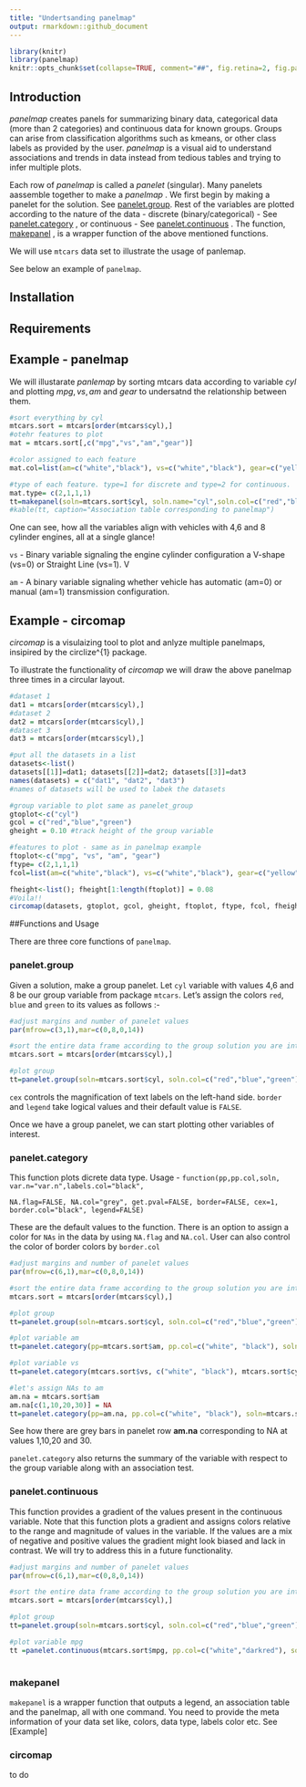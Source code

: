 ```yaml
---
title: "Undertsanding panelmap"
output: rmarkdown::github_document
---
```


<!-- generated by README.Rmd -->

```r
library(knitr)
library(panelmap)
knitr::opts_chunk$set(collapse=TRUE, comment="##", fig.retina=2, fig.path = "README_figures/README-")
```


## Introduction

_panelmap_ creates panels for summarizing binary data, categorical data (more than 2 categories) and continuous data for known groups. Groups can arise from classification algorithms such as kmeans, or other class labels as provided by the user. _panelmap_ is a visual aid to understand associations and trends in data instead from tedious tables and trying to infer multiple plots. 

Each row of  _panelmap_ is called a _panelet_ (singular). Many panelets aassemble together to make a _panelmap_ . We first begin by making a panelet for the solution. See [panelet.group]. Rest of the variables are plotted according to the nature of the data - discrete (binary/categorical) - See [panelet.category] , or continuous - See [panelet.continuous] . The function, [makepanel] , is a wrapper function of the above mentioned functions. 

We will use `mtcars` data set to illustrate the usage of panlemap. 

See below an example of `panelmap`. 

## Installation

## Requirements 

## Example - panelmap 

We will illustarate _panlemap_ by sorting mtcars data according to variable $cyl$ and plotting $mpg, vs, am$ and $gear$ to undersatnd the relationship between them. 
```r

#sort everything by cyl
mtcars.sort = mtcars[order(mtcars$cyl),]
#otehr features to plot
mat = mtcars.sort[,c("mpg","vs","am","gear")]

#color assigned to each feature
mat.col=list(am=c("white","black"), vs=c("white","black"), gear=c("yellow","orange","brown"), mpg=c("white", "darkred"))

#type of each feature. type=1 for discrete and type=2 for continuous. 
mat.type= c(2,1,1,1)
tt=makepanel(soln=mtcars.sort$cyl, soln.name="cyl",soln.col=c("red","blue","green"), mat=mat, mat.col=mat.col, mat.type=mat.type, border=TRUE, legend=TRUE)
#kable(tt, caption="Association table corresponding to panelmap")
```

One can see, how all the variables align with vehicles with 4,6 and 8 cylinder engines, all at a single glance!

`vs` - Binary variable signaling the engine cylinder configuration a V-shape (vs=0) or Straight Line (vs=1). V

`am` - A binary variable signaling whether vehicle has automatic (am=0) or manual (am=1) transmission configuration.


## Example - circomap 

_circomap_ is a visulaizing tool to plot and anlyze multiple panelmaps, insipired by the circlize^{1} package. 

To illustrate the functionality of _circomap_ we will draw the above panelmap three times in a circular layout. 

```r
#dataset 1
dat1 = mtcars[order(mtcars$cyl),]
#dataset 2
dat2 = mtcars[order(mtcars$cyl),]
#dataset 3
dat3 = mtcars[order(mtcars$cyl),]

#put all the datasets in a list 
datasets<-list()
datasets[[1]]=dat1; datasets[[2]]=dat2; datasets[[3]]=dat3
names(datasets) = c("dat1", "dat2", "dat3")
#names of datasets will be used to labek the datasets

#group variable to plot same as panelet_group
gtoplot<-c("cyl")
gcol = c("red","blue","green")
gheight = 0.10 #track height of the group variable 

#features to plot - same as in panelmap example 
ftoplot<-c("mpg", "vs", "am", "gear")
ftype= c(2,1,1,1)
fcol=list(am=c("white","black"), vs=c("white","black"), gear=c("yellow","orange","brown"), mpg=c("white", "darkred"))

fheight<-list(); fheight[1:length(ftoplot)] = 0.08
#Voila!! 
circomap(datasets, gtoplot, gcol, gheight, ftoplot, ftype, fcol, fheight)


```

##Functions and Usage 

There are three core functions of `panelmap`.

### panelet.group

Given a solution, make a group panelet. Let `cyl` variable with values 4,6 and 8 be our group variable from package `mtcars`. Let's assign the colors `red`, `blue` and `green` to its values as follows :- 

```r
#adjust margins and number of panelet values 
par(mfrow=c(3,1),mar=c(0,8,0,14))

#sort the entire data frame according to the group solution you are interested in 
mtcars.sort = mtcars[order(mtcars$cyl),]

#plot group
tt=panelet.group(soln=mtcars.sort$cyl, soln.col=c("red","blue","green"),soln.name="cyl",cex=1, border=FALSE, legend=FALSE)

```

`cex` controls the magnification of text labels on the left-hand side. `border` and `legend` take logical values and their default value is `FALSE`. 

Once we have a group panelet, we can start plotting other variables of interest. 

### panelet.category

This function plots dicrete data type. Usage - `function(pp,pp.col,soln, var.n="var.n",labels.col="black",`

`NA.flag=FALSE, NA.col="grey", get.pval=FALSE, border=FALSE, cex=1, border.col="black", legend=FALSE)` 

These are the default values to the function. There is an option to assign a color for `NAs` in the data by using `NA.flag` and `NA.col`. User can also control the color of border colors by `border.col` 

```r
#adjust margins and number of panelet values 
par(mfrow=c(6,1),mar=c(0,8,0,14))

#sort the entire data frame according to the group solution you are interested in 
mtcars.sort = mtcars[order(mtcars$cyl),]

#plot group
tt=panelet.group(soln=mtcars.sort$cyl, soln.col=c("red","blue","green"),soln.name="cyl",cex=1, border=FALSE, legend=FALSE)

#plot variable am
tt=panelet.category(pp=mtcars.sort$am, pp.col=c("white", "black"), soln=mtcars.sort$cyl, var.n="am", get.pval=TRUE)

#plot variable vs
tt=panelet.category(mtcars.sort$vs, c("white", "black"), mtcars.sort$cyl, "vs", get.pval=TRUE)

#let's assign NAs to am
am.na = mtcars.sort$am
am.na[c(1,10,20,30)] = NA
tt=panelet.category(pp=am.na, pp.col=c("white", "black"), soln=mtcars.sort$cyl, var.n="am.na", get.pval=TRUE, NA.flag=TRUE, NA.col="grey", labels.col = "red")

```

See how there are grey bars in panelet row __am.na__ corresponding to NA at values 1,10,20 and 30. 

`panelet.category` also returns the summary of the variable with respect to the group variable along with an association test. 


### panelet.continuous 

This function provides a gradient of the values present in the continuous variable. Note that this function plots a gradient and assigns colors relative to the range and magnitude of values in the variable. If the values are a mix of negative and positive values the gradient might look biased and lack in contrast. We will try to address this in a future functionality. 

```r
#adjust margins and number of panelet values 
par(mfrow=c(6,1),mar=c(0,8,0,14))

#sort the entire data frame according to the group solution you are interested in 
mtcars.sort = mtcars[order(mtcars$cyl),]

#plot group
tt=panelet.group(soln=mtcars.sort$cyl, soln.col=c("red","blue","green"),soln.name="cyl",cex=1, border=TRUE, legend=FALSE)

#plot variable mpg
tt =panelet.continuous(mtcars.sort$mpg, pp.col=c("white","darkred"), soln=mtcars.sort$cyl,var.n="mpg", labels.col="black",NA.flag=FALSE, get.pval=TRUE, border=TRUE)
                       
```


### makepanel 

`makepanel` is a wrapper function that outputs a legend, an association table and the panelmap, all with one command. You need to provide the meta information of your data set like, colors, data type, labels color etc. See [Example]

### circomap 

to do 

